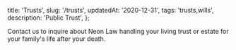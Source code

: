   title: 'Trusts',
  slug: '/trusts',
  updatedAt: '2020-12-31',
  tags: 'trusts,wills',
  description: 'Public Trust',
};

Contact us to inquire about Neon Law handling your living trust or estate for
your family's life after your death.
